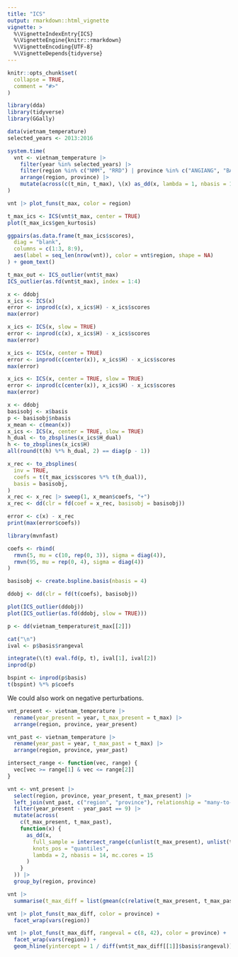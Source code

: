 ```yaml
---
title: "ICS"
output: rmarkdown::html_vignette
vignette: >
  %\VignetteIndexEntry{ICS}
  %\VignetteEngine{knitr::rmarkdown}
  %\VignetteEncoding{UTF-8}
  %\VignetteDepends{tidyverse}
---
```


```r
knitr::opts_chunk$set(
  collapse = TRUE,
  comment = "#>"
)
```

```r
library(dda)
library(tidyverse)
library(GGally)
```

```r
data(vietnam_temperature)
selected_years <- 2013:2016

system.time(
  vnt <- vietnam_temperature |>
    filter(year %in% selected_years) |>
    filter(region %in% c("NMM", "RRD") | province %in% c("ANGIANG", "BACLIEU")) |>
    arrange(region, province) |>
    mutate(across(c(t_min, t_max), \(x) as_dd(x, lambda = 1, nbasis = 18, mc.cores = 16)))
)

vnt |> plot_funs(t_max, color = region)
```

```r
t_max_ics <- ICS(vnt$t_max, center = TRUE)
plot(t_max_ics$gen_kurtosis)

ggpairs(as.data.frame(t_max_ics$scores),
  diag = "blank",
  columns = c(1:3, 8:9),
  aes(label = seq_len(nrow(vnt)), color = vnt$region, shape = NA)
) + geom_text()
```

```r
t_max_out <- ICS_outlier(vnt$t_max)
ICS_outlier(as.fd(vnt$t_max), index = 1:4)
```

```r
x <- ddobj
x_ics <- ICS(x)
error <- inprod(c(x), x_ics$H) - x_ics$scores
max(error)

x_ics <- ICS(x, slow = TRUE)
error <- inprod(c(x), x_ics$H) - x_ics$scores
max(error)

x_ics <- ICS(x, center = TRUE)
error <- inprod(c(center(x)), x_ics$H) - x_ics$scores
max(error)

x_ics <- ICS(x, center = TRUE, slow = TRUE)
error <- inprod(c(center(x)), x_ics$H) - x_ics$scores
max(error)
```

```r
x <- ddobj
basisobj <- x$basis
p <- basisobj$nbasis
x_mean <- c(mean(x))
x_ics <- ICS(x, center = TRUE, slow = TRUE)
h_dual <- to_zbsplines(x_ics$H_dual)
h <- to_zbsplines(x_ics$H)
all(round(t(h) %*% h_dual, 2) == diag(p - 1))

x_rec <- to_zbsplines(
  inv = TRUE,
  coefs = t(t_max_ics$scores %*% t(h_dual)),
  basis = basisobj,
)
x_rec <- x_rec |> sweep(1, x_mean$coefs, "+")
x_rec <- dd(clr = fd(coef = x_rec, basisobj = basisobj))

error <- c(x) - x_rec
print(max(error$coefs))
```

```r
library(mvnfast)

coefs <- rbind(
  rmvn(5, mu = c(10, rep(0, 3)), sigma = diag(4)),
  rmvn(95, mu = rep(0, 4), sigma = diag(4))
)

basisobj <- create.bspline.basis(nbasis = 4)

ddobj <- dd(clr = fd(t(coefs), basisobj))

plot(ICS_outlier(ddobj))
plot(ICS_outlier(as.fd(ddobj, slow = TRUE)))
```


```r
p <- dd(vietnam_temperature$t_max[[2]])

cat("\n")
ival <- p$basis$rangeval

integrate(\(t) eval.fd(p, t), ival[1], ival[2])
inprod(p)

bspint <- inprod(p$basis)
t(bspint) %*% p$coefs
```


We could also work on negative perturbations.


```r
vnt_present <- vietnam_temperature |>
  rename(year_present = year, t_max_present = t_max) |>
  arrange(region, province, year_present)

vnt_past <- vietnam_temperature |>
  rename(year_past = year, t_max_past = t_max) |>
  arrange(region, province, year_past)

intersect_range <- function(vec, range) {
  vec[vec >= range[1] & vec <= range[2]]
}

vnt <- vnt_present |>
  select(region, province, year_present, t_max_present) |>
  left_join(vnt_past, c("region", "province"), relationship = "many-to-many") |>
  filter(year_present - year_past == 9) |>
  mutate(across(
    c(t_max_present, t_max_past),
    function(x) {
      as_dd(x,
        full_sample = intersect_range(c(unlist(t_max_present), unlist(t_max_past)), c(-10, 360)),
        knots_pos = "quantiles",
        lambda = 2, nbasis = 14, mc.cores = 15
      )
    }
  )) |>
  group_by(region, province)

vnt |>
  summarise(t_max_diff = list(gmean(c(relative(t_max_present, t_max_past)))))

vnt |> plot_funs(t_max_diff, color = province) +
  facet_wrap(vars(region))

vnt |> plot_funs(t_max_diff, rangeval = c(8, 42), color = province) +
  facet_wrap(vars(region)) +
  geom_hline(yintercept = 1 / diff(vnt$t_max_diff[[1]]$basis$rangeval))
```

